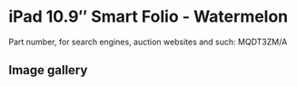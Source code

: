 # iPad 10.9″ Smart Folio - Watermelon

Part number, for search engines, auction websites and such: MQDT3ZM/A

## Image gallery

<div style={{ width: "768px" }}>
  <GalleryComponent
    images={[
      {
        original: "/everysource/MQDT3",
        thumbnail: "/everypreview/MQDT3",
      },
      {
        original: "/everysource/MQDT3_AV1",
        thumbnail: "/everypreview/MQDT3_AV1",
      },
      {
        original: "/everysource/MQDT3_AV2",
        thumbnail: "/everypreview/MQDT3_AV2",
      },
      {
        original: "/everysource/MQDT3_AV3",
        thumbnail: "/everypreview/MQDT3_AV3",
      },
      {
        original: "/everysource/MQDT3_AV4",
        thumbnail: "/everypreview/MQDT3_AV4",
      }
    ]}
  />
</div>
